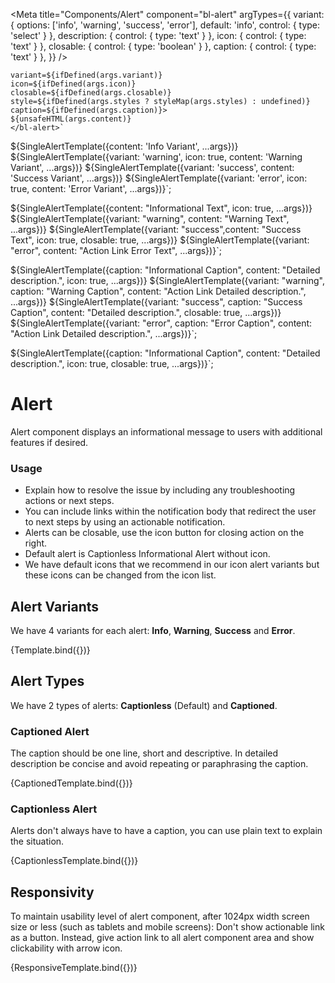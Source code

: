 

<Meta
  title="Components/Alert"
  component="bl-alert"
  argTypes={{
    variant: {
      options: ['info', 'warning', 'success', 'error'],
      default: 'info',
      control: { type: 'select' }
    },
    description: {
      control: {
        type: 'text'
      }
    },
    icon: {
      control: {
        type: 'text'
      }
    },
    closable: {
      control: {
        type: 'boolean'
      }
    },
    caption: {
      control: {
        type: 'text'
      }
    },
  }}
/>

    variant=${ifDefined(args.variant)}
    icon=${ifDefined(args.icon)}
    closable=${ifDefined(args.closable)}
    style=${ifDefined(args.styles ? styleMap(args.styles) : undefined)}
    caption=${ifDefined(args.caption)}>
    ${unsafeHTML(args.content)}
    </bl-alert>`

${SingleAlertTemplate({content: 'Info Variant', ...args})}
${SingleAlertTemplate({variant: 'warning', icon: true, content: 'Warning Variant', ...args})}
${SingleAlertTemplate({variant: 'success', content: 'Success Variant', ...args})}
${SingleAlertTemplate({variant: 'error', icon: true, content: 'Error Variant', ...args})}`;

${SingleAlertTemplate({content: "Informational Text", icon: true, ...args})}
${SingleAlertTemplate({variant: "warning", content: "Warning Text", ...args})}
${SingleAlertTemplate({variant: "success",content: "Success Text", icon: true, closable: true, ...args})}
${SingleAlertTemplate({variant: "error", content: "<bl-button slot=action >Action Link</bl-button> Error Text", ...args})}`;

${SingleAlertTemplate({caption: "Informational Caption", content: "Detailed description.", icon: true, ...args})}
${SingleAlertTemplate({variant: "warning", caption: "Warning Caption", content: "<bl-button slot=action >Action Link</bl-button> Detailed description.", ...args})}
${SingleAlertTemplate({variant: "success", caption: "Success Caption", content: "Detailed description.", closable: true, ...args})}
${SingleAlertTemplate({variant: "error", caption: "Error Caption", content: "<bl-button slot=action >Action Link</bl-button> Detailed description.", ...args})}`;

${SingleAlertTemplate({caption: "Informational Caption", content: "Detailed description.", icon: true, closable: true, ...args})}`;

# Alert
Alert component displays an informational message to users with additional features if desired.

### Usage

* Explain how to resolve the issue by including any troubleshooting actions or next steps.
* You can include links within the notification body that redirect the user to next steps by using an actionable notification.
* Alerts can be closable, use the icon button for closing action on the right.
* Default alert is Captionless Informational Alert without icon.
* We have default icons that we recommend in our icon alert variants but these icons can be changed from the icon list.

## Alert Variants

We have 4 variants for each alert: **Info**, **Warning**, **Success** and **Error**.

<Canvas>
  <Story name="Variants" args={{styles: {'display': 'block', 'margin-bottom': '20px'}}}>
    {Template.bind({})}
  </Story>
</Canvas>

## Alert Types

We have 2 types of alerts: **Captionless** (Default) and **Captioned**.

### Captioned Alert

The caption should be one line, short and descriptive. In detailed description be concise and avoid repeating or paraphrasing the caption.

<Canvas>
  <Story name="Captioned Alert" args={{styles: {'display': 'block', 'margin-bottom': '20px'}}}>
    {CaptionedTemplate.bind({})}
  </Story>
</Canvas>

### Captionless Alert

Alerts don't always have to have a caption, you can use plain text to explain the situation.

<Canvas>
  <Story name="Captionless Alert" args={{styles: {'display': 'block', 'margin-bottom': '20px'}}}>
    {CaptionlessTemplate.bind({})}
  </Story>
</Canvas>

## Responsivity

To maintain usability level of alert component, after 1024px width screen size or less (such as tablets and mobile screens):
Don't show actionable link as a button. Instead, give action link to all alert component area and show clickability with arrow icon.

<Canvas>
  <Story name="Responsive Alert"
  parameters={{
    viewport: {
      defaultViewport: 'responsive',
      viewports: { responsive: {
        name:'Responsive',
        styles: {
          width: '1024px',
          height: '200px',
        },
      }}
    },
  }}>
    {ResponsiveTemplate.bind({})}
  </Story>
</Canvas>
